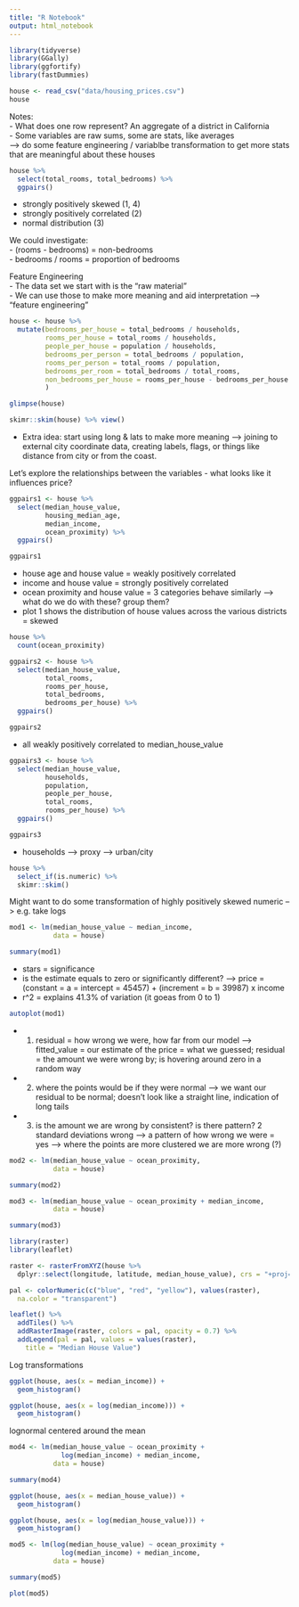 ```yaml
---
title: "R Notebook"
output: html_notebook
---
```



```r
library(tidyverse)
library(GGally)
library(ggfortify)
library(fastDummies)
```

```r
house <- read_csv("data/housing_prices.csv")
house
```  
Notes:  
- What does one row represent? An aggregate of a district in California  
- Some variables are raw sums, some are stats, like averages  
--> do some feature engineering / variablbe transformation to get more stats that are meaningful about these houses  


```r
house %>% 
  select(total_rooms, total_bedrooms) %>% 
  ggpairs()
```
- strongly positively skewed (1, 4)  
- strongly positively correlated (2)  
- normal distribution (3)

We could investigate:  
- (rooms - bedrooms) = non-bedrooms  
- bedrooms / rooms = proportion of bedrooms  


Feature Engineering  
- The data set we start with is the "raw material"  
- We can use those to make more meaning and aid interpretation --> "feature engineering"  



```r
house <- house %>% 
  mutate(bedrooms_per_house = total_bedrooms / households,
         rooms_per_house = total_rooms / households,
         people_per_house = population / households,
         bedrooms_per_person = total_bedrooms / population,
         rooms_per_person = total_rooms / population,
         bedrooms_per_room = total_bedrooms / total_rooms,
         non_bedrooms_per_house = rooms_per_house - bedrooms_per_house
         )

glimpse(house)

skimr::skim(house) %>% view()
```

* Extra idea: start using long & lats to make more meaning --> joining to external city coordinate data, creating labels, flags, or things like distance from city or from the coast.  


Let's explore the relationships between the variables - what looks like it influences price?


```r
ggpairs1 <- house %>% 
  select(median_house_value,
         housing_median_age,
         median_income,
         ocean_proximity) %>% 
  ggpairs()

ggpairs1
```

- house age and house value = weakly positively correlated  
- income and house value = strongly positively correlated
- ocean proximity and house value = 3 categories behave similarly --> what do we do with these? group them?  
- plot 1 shows the distribution of house values across the various districts = skewed


```r
house %>% 
  count(ocean_proximity)
```

```r
ggpairs2 <- house %>% 
  select(median_house_value,
         total_rooms,
         rooms_per_house,
         total_bedrooms,
         bedrooms_per_house) %>% 
  ggpairs()

ggpairs2
```

- all weakly positively correlated to median_house_value  

```r
ggpairs3 <- house %>% 
  select(median_house_value,
         households,
         population,
         people_per_house,
         total_rooms,
         rooms_per_house) %>% 
  ggpairs()

ggpairs3
```

- households --> proxy --> urban/city

```r
house %>% 
  select_if(is.numeric) %>% 
  skimr::skim()
```

Might want to do some transformation of highly positively skewed numeric --> e.g. take logs  

```r
mod1 <- lm(median_house_value ~ median_income,
           data = house)

summary(mod1)


```

- stars = significance
- is the estimate equals to zero or significantly different? --> price = (constant = a = intercept = 45457) + (increment = b = 39987) x income
- r^2 = explains 41.3% of variation (it goeas from 0 to 1)

```r
autoplot(mod1)
```

- 1) residual = how wrong we were, how far from our model --> fitted_value = our estimate of the price = what we guessed; residual = the amount we were wrong by; is hovering around zero in a random way  
- 2) where the points would be if they were normal --> we want our residual to be normal;
doesn't look like a straight line, indication of long tails  
- 3) is the amount we are wrong by consistent? is there  pattern? 2 standard deviations wrong --> a pattern of how wrong we were = yes --> where the points are more clustered we are more wrong (?)  



```r
mod2 <- lm(median_house_value ~ ocean_proximity,
           data = house)

summary(mod2)
```

```r
mod3 <- lm(median_house_value ~ ocean_proximity + median_income,
           data = house)

summary(mod3)
```

```r
library(raster)
library(leaflet)

raster <- rasterFromXYZ(house %>% 
  dplyr::select(longitude, latitude, median_house_value), crs = "+proj=longlat +ellps=WGS84 +datum=WGS84 +no_defs")

pal <- colorNumeric(c("blue", "red", "yellow"), values(raster),
  na.color = "transparent")

leaflet() %>% 
  addTiles() %>% 
  addRasterImage(raster, colors = pal, opacity = 0.7) %>% 
  addLegend(pal = pal, values = values(raster),
    title = "Median House Value")
```

Log transformations  


```r
ggplot(house, aes(x = median_income)) +
  geom_histogram()

ggplot(house, aes(x = log(median_income))) +
  geom_histogram()
```


lognormal centered around the mean

```r
mod4 <- lm(median_house_value ~ ocean_proximity + 
             log(median_income) + median_income,
           data = house)

summary(mod4)
```

```r
ggplot(house, aes(x = median_house_value)) +
  geom_histogram()

ggplot(house, aes(x = log(median_house_value))) +
  geom_histogram()
```

```r
mod5 <- lm(log(median_house_value) ~ ocean_proximity + 
             log(median_income) + median_income,
           data = house)

summary(mod5)

plot(mod5)
```

